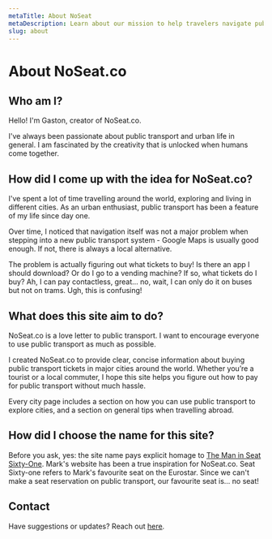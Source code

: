 ```yaml
---
metaTitle: About NoSeat
metaDescription: Learn about our mission to help travelers navigate public transport worldwide
slug: about
---
```


# About NoSeat.co

## Who am I? 

Hello! I'm Gaston, creator of NoSeat.co. 

I've always been passionate about public transport and urban life in general. I am fascinated by the creativity that is unlocked when humans come together.

## How did I come up with the idea for NoSeat.co?

I've spent a lot of time travelling around the world, exploring and living in different cities. 
As an urban enthusiast, public transport has been a feature of my life since day one.

Over time, I noticed that navigation itself was not a major problem when stepping into a new public transport system - Google Maps is usually good enough. If not, there is always a local alternative. 

The problem is actually figuring out what tickets to buy! 
Is there an app I should download? Or do I go to a vending machine? 
If so, what tickets do I buy? Ah, I can pay contactless, great... no, wait, I can only do it on buses but not on trams. Ugh, this is confusing! 

## What does this site aim to do? 

NoSeat.co is a love letter to public transport. I want to encourage everyone to use public transport as much as possible. 

I created NoSeat.co to provide clear, concise information about buying public transport tickets in major cities around the world. 
Whether you’re a tourist or a local commuter, I hope this site helps you figure out how to pay for public transport without much hassle.

Every city page includes a section on how you can use public transport to explore cities, and a section on general tips when travelling abroad. 

## How did I choose the name for this site? 

Before you ask, yes: the site name pays explicit homage to [The Man in Seat Sixty-One](https://seat61.com). 
Mark's website has been a true inspiration for NoSeat.co. 
Seat Sixty-one refers to Mark's favourite seat on the Eurostar.
Since we can't make a seat reservation on public transport, our favourite seat is... no seat! 

## Contact
Have suggestions or updates? Reach out [here](mailto:gastonrieder@gmail.com).
